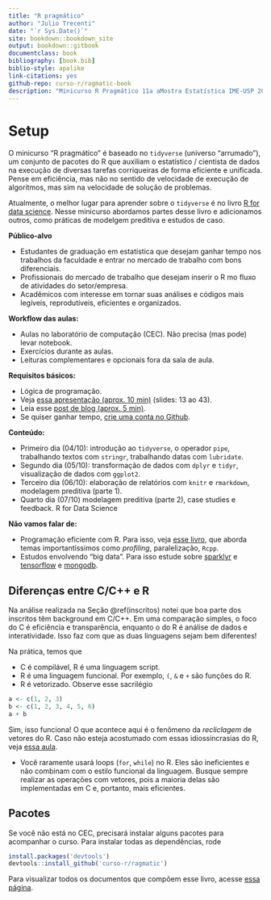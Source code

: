 ```yaml
--- 
title: "R pragmático"
author: "Julio Trecenti"
date: "`r Sys.Date()`"
site: bookdown::bookdown_site
output: bookdown::gitbook
documentclass: book
bibliography: [book.bib]
biblio-style: apalike
link-citations: yes
github-repo: curso-r/ragmatic-book
description: "Minicurso R Pragmático 11a aMostra Estatística IME-USP 2016."
---
```


# Setup

O minicurso "R pragmático" é baseado no `tidyverse` (universo "arrumado"), um conjunto de pacotes do R que auxiliam o estatístico / cientista de dados na execução de diversas tarefas corriqueiras de forma eficiente e unificada. Pense em eficiência, mas não no sentido de velocidade de execução de algoritmos, mas sim na velocidade de solução de problemas.

Atualmente, o melhor lugar para aprender sobre o `tidyverse` é no livro [R for data science](http://r4ds.had.co.nz/). Nesse minicurso abordamos partes desse livro e adicionamos outros, como práticas de modelgem preditiva e estudos de caso.

**Público-alvo**

- Estudantes de graduação em estatística que desejam ganhar tempo nos trabalhos da faculdade e entrar no mercado de trabalho com bons diferenciais.
- Profissionais do mercado de trabalho que desejam inserir o R mo fluxo de atividades do setor/empresa.
- Acadêmicos com interesse em tornar suas análises e códigos mais legíveis, reprodutíveis, eficientes e organizados.

**Workflow das aulas:**

- Aulas no laboratório de computação (CEC). Não precisa (mas pode) levar notebook.
- Exercícios durante as aulas.
- Leituras complementares e opcionais fora da sala de aula.

**Requisitos básicos:**

- Lógica de programação.
- Veja [essa apresentação (aprox. 10 min)](http://curso-r.github.io/slides/aula_00_01_apresentacao.html) (slides: 13 ao 43).
- Leia esse [post de blog (aprox. 5 min)](https://blog.rstudio.org/2016/09/15/tidyverse-1-0-0/).
- Se quiser ganhar tempo, [crie uma conta no Github](http://github.com).

**Conteúdo:**

- Primeiro dia (04/10): introdução ao `tidyverse`, o operador `pipe`, trabalhando textos com `stringr`, trabalhando datas com `lubridate`.
- Segundo dia (05/10): transformação de dados com `dplyr` e `tidyr`, visualização de dados com `ggplot2`.
- Terceiro dia (06/10): elaboração de relatórios com `knitr` e `rmarkdown`, modelagem preditiva (parte 1).
- Quarto dia (07/10) modelagem preditiva (parte 2), case studies e feedback.
R for Data Science

**Não vamos falar de:**

- Programação eficiente com R. Para isso, veja [esse livro](https://bookdown.org/csgillespie/efficientR/), que aborda temas importantíssimos como *profiling*, paralelização, `Rcpp`.
- Estudos envolvendo "big data". Para isso estude sobre [sparklyr](http://spark.rstudio.com/) e [tensorflow](https://rstudio.github.io/tensorflow/) e [mongodb](https://gist.github.com/Btibert3/7751989).

## Diferenças entre C/C++ e R

Na análise realizada na Seção \@ref(inscritos) notei que boa parte dos inscritos têm background em C/C++. Em uma comparação simples, o foco do C é eficiência e transparência, enquanto o do R é análise de dados e interatividade. Isso faz com que as duas linguagens sejam bem diferentes!

Na prática, temos que

- C é compilável, R é uma linguagem script.
- R é uma linguagem funcional. Por exemplo, `(`, `&` e `+` são funções do R.
- R é vetorizado. Observe esse sacrilégio

```r
a <- c(1, 2, 3)
b <- c(1, 2, 3, 4, 5, 6)
a + b 
```

Sim, isso funciona! O que acontece aqui é o fenômeno da *recliclagem* de vetores do R. Caso não esteja acostumado com essas idiossincrasias do R, veja [essa aula](http://curso-r.github.io/posts/aula01.html).

- Você raramente usará loops (`for`, `while`) no R. Eles são ineficientes e não combinam com o estilo funcional da linguagem. Busque sempre realizar as operações com vetores, pois a maioria delas são implementadas em C e, portanto, mais eficientes.

## Pacotes

Se você não está no CEC, precisará instalar alguns pacotes para acompanhar o curso. Para instalar todas as dependências, rode

```r
install.packages('devtools')
devtools::install_github('curso-r/ragmatic')
```

Para visualizar todos os documentos que compõem esse livro, acesse [essa página](https://github.com/curso-r/ragmatic-book).
